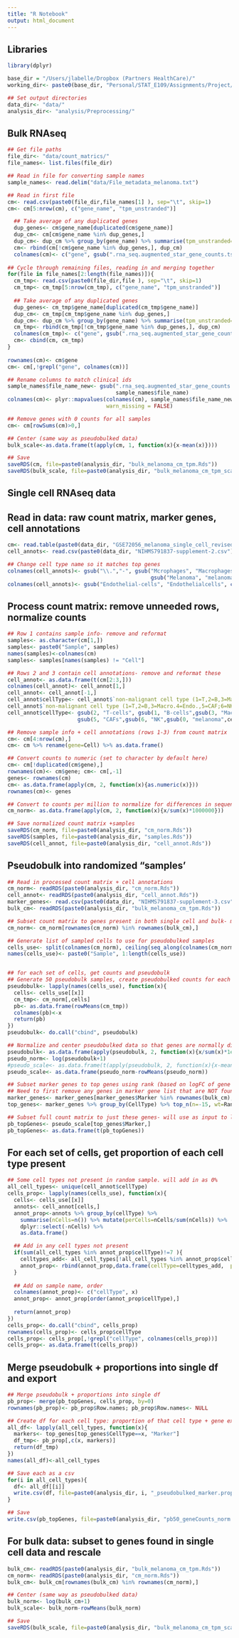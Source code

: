 ```yaml
---
title: "R Notebook"
output: html_document
---
```


## Libraries
```r
library(dplyr)
```

```r
base_dir = "/Users/jlabelle/Dropbox (Partners HealthCare)/"
working_dir<- paste0(base_dir, "Personal/STAT_E109/Assignments/Project/")

## Set output directories
data_dir<- "data/"
analysis_dir<- "analysis/Preprocessing/"

```

#################
## Bulk RNAseq ##
#################
```r
## Get file paths
file_dir<- "data/count_matrics/"
file_names<- list.files(file_dir)

## Read in file for converting sample names
sample_names<- read.delim("data/File_metadata_melanoma.txt")

## Read in first file
cm<- read.csv(paste0(file_dir,file_names[1] ), sep="\t", skip=1)
cm<- cm[5:nrow(cm), c("gene_name", "tpm_unstranded")]

  ## Take average of any duplicated genes
  dup_genes<- cm$gene_name[duplicated(cm$gene_name)]
  dup_cm<- cm[cm$gene_name %in% dup_genes,]
  dup_cm<- dup_cm %>% group_by(gene_name) %>% summarise(tpm_unstranded=sum(tpm_unstranded)) %>% as.data.frame()
  cm<- rbind(cm[!cm$gene_name %in% dup_genes,], dup_cm)
  colnames(cm)<- c("gene", gsub(".rna_seq.augmented_star_gene_counts.tsv", "", file_names[1]))
  
## Cycle through remaining files, reading in and merging together
for(file in file_names[2:length(file_names)]){
  cm_tmp<- read.csv(paste0(file_dir,file ), sep="\t", skip=1)
  cm_tmp<- cm_tmp[5:nrow(cm_tmp), c("gene_name", "tpm_unstranded")]
  
  ## Take average of any duplicated genes
  dup_genes<- cm_tmp$gene_name[duplicated(cm_tmp$gene_name)]
  dup_cm<- cm_tmp[cm_tmp$gene_name %in% dup_genes,]
  dup_cm<- dup_cm %>% group_by(gene_name) %>% summarise(tpm_unstranded=sum(tpm_unstranded)) %>% as.data.frame()
  cm_tmp<- rbind(cm_tmp[!cm_tmp$gene_name %in% dup_genes,], dup_cm)
  colnames(cm_tmp)<- c("gene", gsub(".rna_seq.augmented_star_gene_counts.tsv", "",file))
  cm<- cbind(cm, cm_tmp)
}
  
rownames(cm)<- cm$gene
cm<- cm[,!grepl("gene", colnames(cm))]

## Rename columns to match clinical ids
sample_names$file_name_new<- gsub(".rna_seq.augmented_star_gene_counts.tsv", "",
                                  sample_names$file_name)
colnames(cm)<- plyr::mapvalues(colnames(cm), sample_names$file_name_new, sample_names$cases.0.case_id,
                               warn_missing = FALSE)

## Remove genes with 0 counts for all samples
cm<- cm[rowSums(cm)>0,]

## Center (same way as pseudobulked data)
bulk_scale<-as.data.frame(t(apply(cm, 1, function(x){x-mean(x)})))

## Save
saveRDS(cm, file=paste0(analysis_dir, "bulk_melanoma_cm_tpm.Rds"))
saveRDS(bulk_scale, file=paste0(analysis_dir, "bulk_melanoma_cm_tpm_scaled.Rds"))
```





#############################
## Single cell RNAseq data ##
#############################

## Read in data: raw count matrix, marker genes, cell annotations
```r
cm<- read.table(paste0(data_dir, "GSE72056_melanoma_single_cell_revised_v2.txt"), header=TRUE)
cell_annots<- read.csv(paste0(data_dir, "NIHMS791837-supplement-2.csv"))

## Change cell type name so it matches top genes
colnames(cell_annots)<- gsub("\\.","-", gsub("Mcrophages", "Macrophages", 
                                             gsub("Melanoma", "melanoma", colnames(cell_annots))))
colnames(cell_annots)<- gsub("Endothelial-cells", "Endothelialcells", colnames(cell_annots))
```


## Process count matrix: remove unneeded rows, normalize counts
```r
## Row 1 contains sample info- remove and reformat
samples<- as.character(cm[1,])
samples<- paste0("Sample", samples)
names(samples)<-colnames(cm)
samples<- samples[names(samples) != "Cell"]

## Rows 2 and 3 contain cell annotations- remove and reformat these
cell_annot<- as.data.frame(t(cm[2:3,]))
colnames(cell_annot)<- cell_annot[1,]
cell_annot<- cell_annot[-1,]
cell_annot$cellType<- cell_annot$`non-malignant cell type (1=T,2=B,3=Macro.4=Endo.,5=CAF;6=NK)`
cell_annot$`non-malignant cell type (1=T,2=B,3=Macro.4=Endo.,5=CAF;6=NK)`<-NULL
cell_annot$cellType<- gsub(2, "T-cells", gsub(1, "B-cells",gsub(3, "Macrophages",gsub(4, "Endothelialcells",
                      gsub(5, "CAFs",gsub(6, "NK",gsub(0, "melanoma",cell_annot$cellType)))))))

## Remove sample info + cell annotations (rows 1-3) from count matrix
cm<- cm[4:nrow(cm),]
cm<- cm %>% rename(gene=Cell) %>% as.data.frame()

## Convert counts to numeric (set to character by default here)
cm<- cm[!duplicated(cm$gene),]
rownames(cm)<- cm$gene; cm<- cm[,-1]
genes<- rownames(cm)
cm<- as.data.frame(apply(cm, 2, function(x){as.numeric(x)}))
rownames(cm)<- genes

## Convert to counts per million to normalize for differences in sequencing depth
cm_norm<- as.data.frame(apply(cm, 2, function(x){x/sum(x)*1000000}))

## Save normalized count matrix +samples
saveRDS(cm_norm, file=paste0(analysis_dir, "cm_norm.Rds"))
saveRDS(samples, file=paste0(analysis_dir, "samples.Rds"))
saveRDS(cell_annot, file=paste0(analysis_dir, "cell_annot.Rds"))
```


## Pseudobulk into randomized "samples'
```r
## Read in processed count matrix + cell annotations
cm_norm<- readRDS(paste0(analysis_dir, "cm_norm.Rds"))
cell_annot<- readRDS(paste0(analysis_dir, "cell_annot.Rds"))
marker_genes<- read.csv(paste0(data_dir, "NIHMS791837-supplement-3.csv"))
bulk_cm<- readRDS(paste0(analysis_dir, "bulk_melanoma_cm_tpm.Rds"))

## Subset count matrix to genes present in both single cell and bulk- may affect centering
cm_norm<- cm_norm[rownames(cm_norm) %in% rownames(bulk_cm),]

## Generate list of sampled cells to use for pseudobulked samples
cells_use<- split(colnames(cm_norm), ceiling(seq_along(colnames(cm_norm))/92))
names(cells_use)<- paste0("Sample", 1:length(cells_use))


## for each set of cells, get counts and pseudobulk
## Generate 50 pseudobulk samples, create pseudobulked counts for each
pseudobulk<- lapply(names(cells_use), function(x){
  cells<- cells_use[[x]]
  cm_tmp<- cm_norm[,cells]
  pb<- as.data.frame(rowMeans(cm_tmp))
  colnames(pb)<-x
  return(pb)
})
pseudobulk<- do.call("cbind", pseudobulk)

## Normalize and center pseudobulked data so that genes are normally distributed
pseudobulk<- as.data.frame(apply(pseudobulk, 2, function(x){x/sum(x)*1e06}))
pseudo_norm<- log(pseudobulk+1)
#pseudo_scale<- as.data.frame(t(apply(pseudobulk, 2, function(x){x-mean(x)})))
pseudo_scale<- as.data.frame(pseudo_norm-rowMeans(pseudo_norm))

## Subset marker genes to top genes using rank (based on logFC of gene within that cell type)
## Need to first remove any genes in marker gene list that are NOT found in bulk data- will not be able to build model using data from that gene
marker_genes<- marker_genes[marker_genes$Marker %in% rownames(bulk_cm),]
top_genes<- marker_genes %>% group_by(CellType) %>% top_n(n=-15, wt=Rank) %>% as.data.frame()

## Subset full count matrix to just these genes- will use as input to linear regression model
pb_topGenes<- pseudo_scale[top_genes$Marker,]
pb_topGenes<- as.data.frame(t(pb_topGenes))
```


## For each set of cells, get proportion of each cell type present
```r
## Some cell types not present in random sample. will add in as 0%
all_cell_types<- unique(cell_annot$cellType)
cells_prop<- lapply(names(cells_use), function(x){
  cells<- cells_use[[x]]
  annots<- cell_annot[cells,]
  annot_prop<-annots %>% group_by(cellType) %>% 
    summarise(nCells=n()) %>% mutate(perCells=nCells/sum(nCells)) %>% 
    dplyr::select(-nCells) %>%
    as.data.frame()

  ## Add in any cell types not present
  if(sum(all_cell_types %in% annot_prop$cellType)!=7 ){
    celltypes_add<- all_cell_types[!all_cell_types %in% annot_prop$cellType]
    annot_prop<- rbind(annot_prop,data.frame(cellType=celltypes_add,  perCells=0))
  }
  
  ## Add on sample name, order
  colnames(annot_prop)<- c("cellType", x)
  annot_prop<- annot_prop[order(annot_prop$cellType),]
  
  return(annot_prop)
})
cells_prop<- do.call("cbind", cells_prop)
rownames(cells_prop)<- cells_prop$cellType
cells_prop<- cells_prop[,!grepl("cellType", colnames(cells_prop))]
cells_prop<- as.data.frame(t(cells_prop))
```

## Merge pseudobulk + proportions into single df and export
```r
## Merge pseudobulk + proportions into single df
pb_prop<- merge(pb_topGenes, cells_prop, by=0)
rownames(pb_prop)<- pb_prop$Row.names; pb_prop$Row.names<- NULL

## Create df for each cell type: proportion of that cell type + gene expression for its markers
all_df<- lapply(all_cell_types, function(x){
  markers<- top_genes[top_genes$CellType==x, "Marker"]
  df_tmp<- pb_prop[,c(x, markers)]
  return(df_tmp)
})
names(all_df)<-all_cell_types

## Save each as a csv
for(i in all_cell_types){
  df<- all_df[[i]]
  write.csv(df, file=paste0(analysis_dir, i, "_pseudobulked_marker.prop.csv"))
}

## Save
write.csv(pb_topGenes, file=paste0(analysis_dir, "pb50_geneCounts_norm.csv"))
```

## For bulk data: subset to genes found in single cell data and rescale
```r
bulk_cm<- readRDS(paste0(analysis_dir, "bulk_melanoma_cm_tpm.Rds"))
cm_norm<- readRDS(paste0(analysis_dir, "cm_norm.Rds"))
bulk_cm<- bulk_cm[rownames(bulk_cm) %in% rownames(cm_norm),]

## Center (same way as pseudobulked data)
bulk_norm<- log(bulk_cm+1)
bulk_scale<- bulk_norm-rowMeans(bulk_norm)

## Save
saveRDS(bulk_scale, file=paste0(analysis_dir, "bulk_melanoma_cm_tpm_scaled.Rds"))
```



